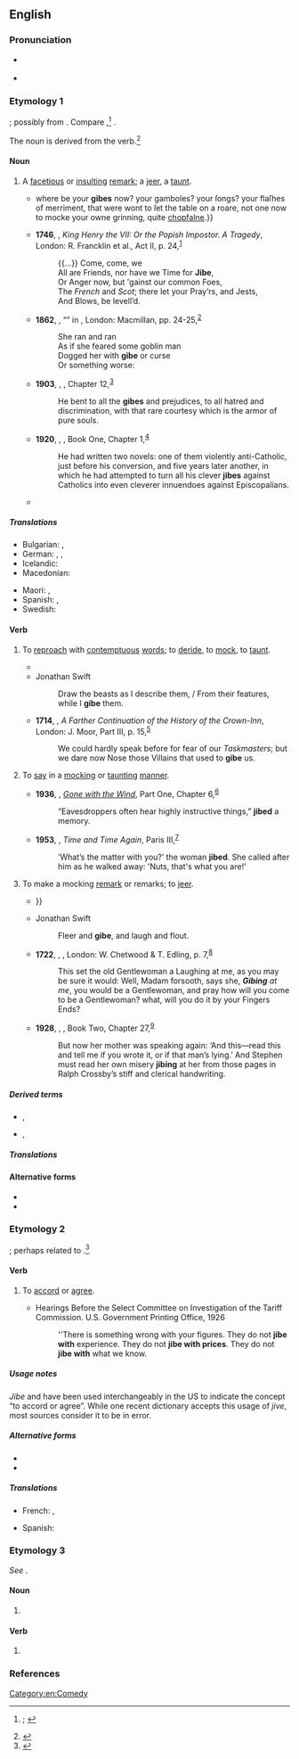 ==English==
{{was wotd|2019|March|11}}

===Pronunciation===
* {{a|RP|GA}} {{IPA|/dʒaɪb/|lang=en}}
* {{rhymes|aɪb|lang=en}}

===Etymology 1===
{{unknown|en|title=Origin uncertain}}; possibly from {{der|en|fro|giber||to engage in horseplay; to play roughly in sport}}. Compare {{cog|en|jib||usually of a horse: to stop and refuse to go forward}},<ref>{{R:OED Online|entry=gibe, jibe|part of speech=v|id=78140|date=1899|nodot=yes}}; {{R:Oxford Dictionaries Online|entry=jibe}}</ref> {{cog|non|geipa||to talk nonsense}}.

The noun is derived from the verb.<ref>{{R:OED Online|entry=gibe, jibe|part of speech=''n.{{sup|1}}''|noformat=yes|id=78138|date=1899}}</ref>

====Noun====
{{en-noun}}

# A [[facetious]] or [[insulting#Adjective|insulting]] [[remark#Noun|remark]]; a [[jeer#Noun|jeer]], a [[taunt#Noun|taunt]].
#: {{ux|en|He flung subtle '''jibes''' at her until she couldn’t bear to work with him any longer.}}
#* {{RQ:Shakespeare Hamlet Q1-2|version=Q2|act=V|scene=i|url=https://books.google.com/books?id=jtBcAAAAcAAJ&pg=PP92|passage=Alas poore ''Yoricke'', {{...}} where be your '''gibes''' now? your gamboles? your ſongs? your flaſhes of merriment, that were wont to ſet the table on a roare, not one now to mocke your owne grinning, quite [[chapfallen|chopfalne]].}}
#* '''1746''', {{w|Charles Macklin}}, ''King Henry the VII: Or the Popish Impostor. A Tragedy'', London: R. Francklin et al., Act II, p. 24,<sup>[http://name.umdl.umich.edu/004784727.0001.000]</sup>
#*: {{...}} Come, come, we
#*: All are Friends, nor have we Time for '''Jibe''',
#*: Or Anger now, but 'gainst our common Foes,
#*: The ''French'' and ''Scot''; there let your Pray’rs, and Jests,
#*: And Blows, be levell’d.
#* '''1862''', {{w|Christina Rossetti}}, “{{w|Goblin Market}}” in ''{{w|Goblin Market and Other Poems}}'', London: Macmillan, pp. 24-25,<sup>[http://catalog.hathitrust.org/Record/100613555]</sup>
#*: She ran and ran
#*: As if she feared some goblin man
#*: Dogged her with '''gibe''' or curse
#*: Or something worse:
#* '''1903''', {{w|W. E. B. Du Bois}}, ''{{w|The Souls of Black Folk}}'', Chapter 12,<sup>[http://www.gutenberg.org/files/408/408-h/408-h.htm]</sup>
#*: He bent to all the '''gibes''' and prejudices, to all hatred and discrimination, with that rare courtesy which is the armor of pure souls.
#* '''1920''', {{w|F. Scott Fitzgerald}}, ''{{w|This Side of Paradise}}'', Book One, Chapter 1,<sup>[http://www.gutenberg.org/files/805/805-h/805-h.htm]</sup>
#*: He had written two novels: one of them violently anti-Catholic, just before his conversion, and five years later another, in which he had attempted to turn all his clever '''jibes''' against Catholics into even cleverer innuendoes against Episcopalians.
#* {{quote-journal|author=Jeff Greenfield|authorlink=Jeff Greenfield|title=Ragged but Funny|journal=[[w:New York (magazine)|New York]]|location=New York, N.Y.|publisher=New York Magazine Company|date=27 October 1975|volume=8|issue=43|page=65|pageurl=https://books.google.com/books?id=ZugCAAAAMBAJ&pg=PA65|column=3|issn=0028-7369|oclc=1002002954|passage=[[w:George Carlin|[George] Carlin]]'s opening-night monologue included some blunt '''gibes''' at organized religion which would almost certainly have been cut out of any other network show.}}

=====Translations=====
{{trans-top|facetious or insulting remark}}
* Bulgarian: {{t+|bg|подигравка|f}}, {{t+|bg|насмешка|f}}
* German: {{t+|de|Spöttelei|f}}, {{t|de|spöttische Bemerkung|f}}, {{t+|de|Stichelei|f}}
* Icelandic: {{t+|is|hnjóðsyrði|n}}
* Macedonian: {{t|mk|потсмев|m}}
{{trans-mid}}
* Maori: {{t|mi|tīkai}}, {{t|mi|takao}}
* Spanish: {{t+|es|cuchufleta}}, {{t+|es|puya}}
* Swedish: {{t+|sv|gliring|c}}
{{trans-bottom}}

====Verb====
{{en-verb|jib}}

# {{lb|en|transitive}} To [[reproach#Verb|reproach]] with [[contemptuous]] [[word#Noun|words]]; to [[deride]], to [[mock#Verb|mock]], to [[taunt#Verb|taunt]].
#: {{synonyms|en|flout}}
#* {{RQ:Shakespeare Antony|act=II|scene=ii|page=346|column=1|passage=[Y]ou / Did pocket vp my Letters: and with taunts / Did '''gibe''' my [[missive|Miſive]] out of audience.}}
#* Jonathan Swift
#*: Draw the beasts as I describe them, / From their features, while I '''gibe''' them.
#* '''1714''', {{w|John Arbuthnot}}, ''A Farther Continuation of the History of the Crown-Inn'', London: J. Moor, Part III, p. 15,<sup>[http://name.umdl.umich.edu/004788043.0001.000]</sup>
#*: We could hardly speak before for fear of our ''Taskmasters''; but we dare now Nose those Villains that used to '''gibe''' us.
# {{lb|en|transitive}} To [[say#Verb|say]] in a [[mocking#Adjective|mocking]] or [[taunting#Adjective|taunting]] [[manner]].
#* '''1936''', {{w|Margaret Mitchell}}, ''[[w:Gone with the Wind (novel)|Gone with the Wind]]'', Part One, Chapter 6,<sup>[http://gutenberg.net.au/ebooks02/0200161h.html]</sup>
#*: “Eavesdroppers often hear highly instructive things,” '''jibed''' a memory.
#* '''1953''', {{w|James Hilton}}, ''Time and Time Again'', Paris III,<sup>[http://gutenberg.net.au/ebooks06/0600891h.html]</sup>
#*: ‘What’s the matter with you?’ the woman '''jibed'''. She called after him as he walked away: 'Nuts, that's what you are!’
# {{lb|en|intransitive}} To make a mocking [[remark#Noun|remark]] or remarks; to [[jeer#Verb|jeer]].
#* {{RQ:Shakespeare Love's Labour's Lost Q1|act=V|scene=ii|url=https://books.google.com/books?id=uyDPAAAAMAAJ&pg=PT85|passage=Why thats the way to choake a '''gibing''' ſpirrit, / Whoſe influence is begot of that looſe grace, / Which ſhallow laughing hearers giue to fooles, {{...}}}}
#* Jonathan Swift
#*: Fleer and '''gibe''', and laugh and flout.
#* '''1722''', {{w|Daniel Defoe}}, ''{{w|Moll Flanders}}'', London: W. Chetwood & T. Edling, p. 7,<sup>[http://name.umdl.umich.edu/004843555.0001.000]</sup>
#*: This set the old Gentlewoman a Laughing at me, as you may be sure it would: Well, Madam forsooth, says she, '''''Gibing''' at me'', you would be a Gentlewoman, and pray how will you come to be a Gentlewoman? what, will you do it by your Fingers Ends?
#* '''1928''', {{w|Radclyffe Hall}}, ''{{w|The Well of Loneliness}}'', Book Two, Chapter 27,<sup>[http://gutenberg.net.au/ebooks06/0609021h.html]</sup>
#*: But now her mother was speaking again: ‘And this—read this and tell me if you wrote it, or if that man’s lying.’ And Stephen must read her own misery '''jibing''' at her from those pages in Ralph Crossby’s stiff and clerical handwriting.

=====Derived terms=====
* {{l|en|jiber}}, {{l|en|giber}}
* {{l|en|jibingly}}, {{l|en|gibingly}}

=====Translations=====
{{trans-top|to reproach with contemptuous words}}
{{trans-mid}}
{{trans-bottom}}

{{trans-top|to say in a mocking or taunting manner}}
{{trans-mid}}
{{trans-bottom}}

{{trans-top|to make a mocking remark or remarks}}
{{trans-mid}}
{{trans-bottom}}

====Alternative forms====
* {{l|en|gibe}}
* {{l|en|gybe}}

===Etymology 2===
{{unknown|en|title=Origin unknown}}; perhaps related to {{m|en|chime||to cause to sound in harmony}}.<ref>{{R:OED Online|part of speech=v|id=101266|date=1901}}</ref>

====Verb====
{{en-verb|jib}}

# {{lb|en|intransitive|Canada|US|informal}} To [[accord#Verb|accord]] or [[agree]].
#: {{ux|en|That explanation doesn’t '''jibe''' with the facts.}}
#* Hearings Before the Select Committee on Investigation of the Tariff Commission. U.S. Government Printing Office, 1926
#*: ''There is something wrong with your figures. They do not '''jibe with''' experience. They do not '''jibe with prices'''. They do not '''jibe with''' what we know.

=====Usage notes=====
''Jibe'' and {{m|en|jive}} have been used interchangeably in the US to indicate the concept “to accord or agree”. While one recent dictionary accepts this usage of ''jive'', most sources consider it to be in error.

=====Alternative forms=====
* {{l|en|gibe}}
* {{l|en|gybe}}

=====Translations=====
{{trans-top|to accord or agree}}
* French: {{t+|fr|s'accorder}}, {{t+|fr|se mettre d'accord}}
{{trans-mid}}
* Spanish: {{t+|es|concordar}}
{{trans-bottom}}

===Etymology 3===
''See'' {{m|en|gybe}}.

====Noun====
{{en-noun}}

# {{lb|en|nautical|now|chiefly|US}} {{alternative form of|gybe|lang=en}}

====Verb====
{{en-verb|jib}}

# {{lb|en|nautical|now|chiefly|US}} {{alternative form of|gybe|lang=en}}

===References===
<references />

[[Category:en:Comedy]]
